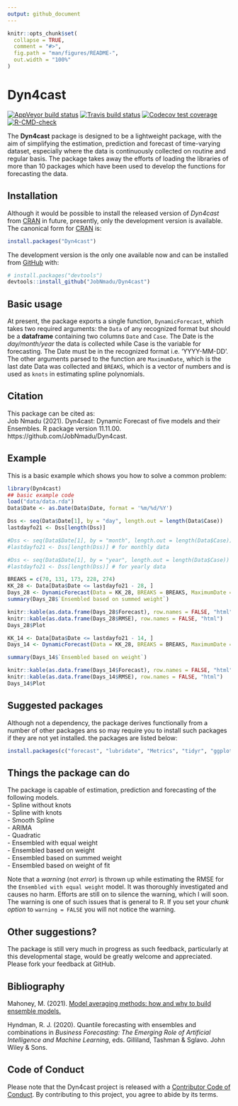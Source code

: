```yaml
---
output: github_document
---
```


<!-- README.md is generated from README.Rmd. Please edit that file -->

```r
knitr::opts_chunk$set(
  collapse = TRUE,
  comment = "#>",
  fig.path = "man/figures/README-",
  out.width = "100%"
)
```

# Dyn4cast

<!-- badges: start -->
[![AppVeyor build status](https://ci.appveyor.com/api/projects/status/github/JobNmadu/Dyn4cast?branch=master&svg=true)](https://ci.appveyor.com/project/JobNmadu/Dyn4cast)
[![Travis build status](https://travis-ci.com/JobNmadu/Dyn4cast.svg?branch=master)](https://travis-ci.com/JobNmadu/Dyn4cast)
[![Codecov test coverage](https://codecov.io/gh/JobNmadu/Dyn4cast/branch/master/graph/badge.svg)](https://codecov.io/gh/JobNmadu/Dyn4cast?branch=master)
[![R-CMD-check](https://github.com/JobNmadu/Dyn4cast/workflows/R-CMD-check/badge.svg)](https://github.com/JobNmadu/Dyn4cast/actions)
<!-- badges: end -->

The __Dyn4cast__ package is designed to be a lightweight package, with the 
    aim of simplifying the estimation, prediction and forecast of time-varying dataset, especially where the data is continuously collected on routine and regular basis. The package takes away the efforts of loading the libraries of more than 10 packages which have been used to develop the functions for forecasting the data. 

## Installation

Although it would be possible to install the released version of _Dyn4cast_ from [CRAN](https://CRAN.R-project.org) in future, presently, only the development version is available. The canonical form for  [CRAN](https://CRAN.R-project.org) is:

``` r
install.packages("Dyn4cast")
```

The development version is the only one available now and can be installed from [GitHub](https://github.com/) with:

``` r
# install.packages("devtools")
devtools::install_github("JobNmadu/Dyn4cast")
```

## Basic usage

At present, the package exports a single function, `DynamicForecast`, which takes two required arguments: the `Data` of any recognized format but should be a **dataframe** containing two columns `Date` and `Case`. The Date is the _day/month/year_ the data is collected while Case is the variable for forecasting. The Date must be in the recognized format i.e. 'YYYY-MM-DD'. The other arguments parsed to the function are `MaximumDate`, which is the last date Data was collected and `BREAKS`, which is a vector of numbers and is used as `knots` in estimating spline polynomials.

## Citation
This package can be cited as:  
Job Nmadu (2021). Dyn4cast: Dynamic Forecast of five models and their Ensembles. R package version 11.11.00. https://github.com/JobNmadu/Dyn4cast.  

## Example

This is a basic example which shows you how to solve a common problem:

```r

library(Dyn4cast)
## basic example code
load("data/data.rda")
Data$Date <- as.Date(Data$Date, format = '%m/%d/%Y')

Dss <- seq(Data$Date[1], by = "day", length.out = length(Data$Case))
lastdayfo21 <- Dss[length(Dss)]

#Dss <- seq(Data$Date[1], by = "month", length.out = length(Data$Case))
#lastdayfo21 <- Dss[length(Dss)] # for monthly data

#Dss <- seq(Data$Date[1], by = "year", length.out = length(Data$Case))
#lastdayfo21 <- Dss[length(Dss)] # for yearly data

BREAKS = c(70, 131, 173, 228, 274)
KK_28 <- Data[Data$Date <= lastdayfo21 - 28, ]
Days_28 <- DynamicForecast(Data = KK_28, BREAKS = BREAKS, MaximumDate = "2021-02-10", Trend = "Day")
summary(Days_28$`Ensembled based on summed weight`)

knitr::kable(as.data.frame(Days_28$Forecast), row.names = FALSE, "html")
knitr::kable(as.data.frame(Days_28$RMSE), row.names = FALSE, "html")
Days_28$Plot

KK_14 <- Data[Data$Date <= lastdayfo21 - 14, ]
Days_14 <- DynamicForecast(Data = KK_28, BREAKS = BREAKS, MaximumDate = "2021-02-10", Trend = "Day")

summary(Days_14$`Ensembled based on weight`)

knitr::kable(as.data.frame(Days_14$Forecast), row.names = FALSE, "html")
knitr::kable(as.data.frame(Days_14$RMSE), row.names = FALSE, "html")
Days_14$Plot
```

## Suggested packages
Although not a dependency, the package derives functionally from a number of other packages ans so may require you to install such packages if they are not yet installed. the packages are listed below:

```r
install.packages(c("forecast", "lubridate", "Metrics", "tidyr", "ggplot2", "magrittr", "formattable", "xlsx", "readxl"))
```

## Things the package can do
The package is capable of estimation, prediction and forecasting of the following models.  
- Spline without knots  
- Spline with knots  
- Smooth Spline  
- ARIMA  
- Quadratic  
- Ensembled with equal weight  
- Ensembled based on weight  
- Ensembled based on summed weight  
- Ensembled based on weight of fit  

Note that a *warning* (not _error_) is thrown up while estimating the RMSE for the `Ensembled with equal weight` model. It was thoroughly investigated and causes no harm. Efforts are still on to silence the warning, which I will soon. The warning is one of such issues that is general to R. If you set your _chunk option_ to `warning = FALSE` you will not notice the warning.  

## Other suggestions?
The package is still very much in progress as such feedback, particularly at this developmental stage, would be greatly welcome and appreciated. Please fork your feedback at GitHub.

## Bibliography
Mahoney, M. (2021). [Model averaging methods: how and why to build ensemble models.](https://www.mm218.dev/posts/2021/01/model-averaging/)  

Hyndman, R. J. (2020). Quantile forecasting with ensembles and combinations in _Business Forecasting: The Emerging Role of Artificial Intelligence and Machine Learning_, eds. Gilliland, Tashman & Sglavo. John Wiley & Sons. 

## Code of Conduct  

Please note that the Dyn4cast project is released with a [Contributor Code of Conduct](https://contributor-covenant.org/version/2/0/CODE_OF_CONDUCT.html). By contributing to this project, you agree to abide by its terms.
